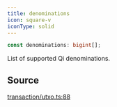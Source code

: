 ```yaml
---
title: denominations
icon: square-v
iconType: solid
---
```


```ts
const denominations: bigint[];
```

List of supported Qi denominations.

## Source

[transaction/utxo.ts:88](https://github.com/dominant-strategies/quais.js/blob/35fe6504b04c7e2a611071dcdeb2930773768d6d/src/transaction/utxo.ts#L88)
